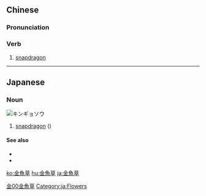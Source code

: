 {{also|金鱼草}}
==Chinese==
{{zh-forms|s=金鱼草}}

===Pronunciation===
{{zh-pron
|m=jīnyúcǎo
|mn=kim-hî-chháu/kim-hû-chháu
|cat=v
}}

===Verb===
{{zh-verb}}

# [[snapdragon]]

[[Category:zh:Flowers|金00金魚草]]

----

==Japanese==
{{ja-kanjitab|金|魚|草}}
{{wikispecies|Antirrhinum majus}}

===Noun===
[[Image:Antirrhinum majus inflorescence.JPG|thumb|right|キンギョソウ]]
{{ja-noun|きんぎょそう}}

# [[snapdragon]] ({{taxlink|Antirrhinum majus|species|noshow=1|ver=161102}})

====See also====
* {{pedialite|lang=ja}}
* {{pedia|Snapdragon}}

[[Category:ja:Flowers]]

[[ko:金魚草]]
[[hu:金魚草]]
[[ja:金魚草]]